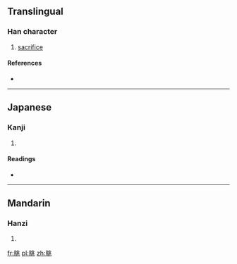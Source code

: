 ==Translingual==

===Han character===
{{Han char|rn=74|rad=月|as=06|sn=10|four=7221<sub>3</sub>|canj=月中一人 (BLMO)}}

# [[sacrifice]]

====References====
* {{Han ref|kx=0505.150|dkj=14358|dj=0884.070|hdz=32069.030|uh=6713|ud=26387|bh=D1D8|bd=53720}}

----

==Japanese==

===Kanji===
{{ja-kanji|grade=|rs=月06}}

# {{defn|lang=ja|sort=月06}}

====Readings====
* {{ja-readings|on=[[ちょう]] (chō)|kun=}}

----

==Mandarin==

===Hanzi===
{{cmn-hanzi|pin=[[tiào]] ([[tiao4]])|wg=t'iao<sup>4</sup>}}

# {{defn|lang=cmn|sort=月06}}

[[fr:朓]]
[[pl:朓]]
[[zh:朓]]